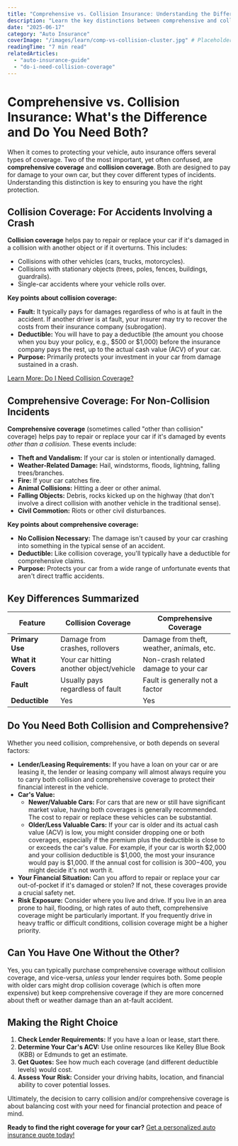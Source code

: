 ```yaml
---
title: "Comprehensive vs. Collision Insurance: Understanding the Difference"
description: "Learn the key distinctions between comprehensive and collision auto insurance, what each covers, and how to decide if you need one or both for your vehicle."
date: "2025-06-17"
category: "Auto Insurance"
coverImage: "/images/learn/comp-vs-collision-cluster.jpg" # Placeholder
readingTime: "7 min read"
relatedArticles:
  - "auto-insurance-guide"
  - "do-i-need-collision-coverage"
---
```


# Comprehensive vs. Collision Insurance: What's the Difference and Do You Need Both?

When it comes to protecting your vehicle, auto insurance offers several types of coverage. Two of the most important, yet often confused, are **comprehensive coverage** and **collision coverage**. Both are designed to pay for damage to your own car, but they cover different types of incidents. Understanding this distinction is key to ensuring you have the right protection.

## Collision Coverage: For Accidents Involving a Crash

**Collision coverage** helps pay to repair or replace your car if it's damaged in a collision with another object or if it overturns. This includes:

*   Collisions with other vehicles (cars, trucks, motorcycles).
*   Collisions with stationary objects (trees, poles, fences, buildings, guardrails).
*   Single-car accidents where your vehicle rolls over.

**Key points about collision coverage:**

*   **Fault:** It typically pays for damages regardless of who is at fault in the accident. If another driver is at fault, your insurer may try to recover the costs from their insurance company (subrogation).
*   **Deductible:** You will have to pay a deductible (the amount you choose when you buy your policy, e.g., $500 or $1,000) before the insurance company pays the rest, up to the actual cash value (ACV) of your car.
*   **Purpose:** Primarily protects your investment in your car from damage sustained in a crash.

[Learn More: Do I Need Collision Coverage?](/learn/do-i-need-collision-coverage)

## Comprehensive Coverage: For Non-Collision Incidents

**Comprehensive coverage** (sometimes called "other than collision" coverage) helps pay to repair or replace your car if it's damaged by events *other than a collision*. These events include:

*   **Theft and Vandalism:** If your car is stolen or intentionally damaged.
*   **Weather-Related Damage:** Hail, windstorms, floods, lightning, falling trees/branches.
*   **Fire:** If your car catches fire.
*   **Animal Collisions:** Hitting a deer or other animal.
*   **Falling Objects:** Debris, rocks kicked up on the highway (that don't involve a direct collision with another vehicle in the traditional sense).
*   **Civil Commotion:** Riots or other civil disturbances.

**Key points about comprehensive coverage:**

*   **No Collision Necessary:** The damage isn't caused by your car crashing into something in the typical sense of an accident.
*   **Deductible:** Like collision coverage, you'll typically have a deductible for comprehensive claims.
*   **Purpose:** Protects your car from a wide range of unfortunate events that aren't direct traffic accidents.

## Key Differences Summarized

| Feature          | Collision Coverage                      | Comprehensive Coverage                     |
|------------------|-----------------------------------------|--------------------------------------------|
| **Primary Use**  | Damage from crashes, rollovers          | Damage from theft, weather, animals, etc.  |
| **What it Covers** | Your car hitting another object/vehicle | Non-crash related damage to your car       |
| **Fault**        | Usually pays regardless of fault        | Fault is generally not a factor            |
| **Deductible**   | Yes                                     | Yes                                        |

## Do You Need Both Collision and Comprehensive?

Whether you need collision, comprehensive, or both depends on several factors:

*   **Lender/Leasing Requirements:** If you have a loan on your car or are leasing it, the lender or leasing company will almost always require you to carry both collision and comprehensive coverage to protect their financial interest in the vehicle.
*   **Car's Value:**
    *   **Newer/Valuable Cars:** For cars that are new or still have significant market value, having both coverages is generally recommended. The cost to repair or replace these vehicles can be substantial.
    *   **Older/Less Valuable Cars:** If your car is older and its actual cash value (ACV) is low, you might consider dropping one or both coverages, especially if the premium plus the deductible is close to or exceeds the car's value. For example, if your car is worth $2,000 and your collision deductible is $1,000, the most your insurance would pay is $1,000. If the annual cost for collision is $300-$400, you might decide it's not worth it.
*   **Your Financial Situation:** Can you afford to repair or replace your car out-of-pocket if it's damaged or stolen? If not, these coverages provide a crucial safety net.
*   **Risk Exposure:** Consider where you live and drive. If you live in an area prone to hail, flooding, or high rates of auto theft, comprehensive coverage might be particularly important. If you frequently drive in heavy traffic or difficult conditions, collision coverage might be a higher priority.

## Can You Have One Without the Other?

Yes, you can typically purchase comprehensive coverage without collision coverage, and vice-versa, *unless* your lender requires both. Some people with older cars might drop collision coverage (which is often more expensive) but keep comprehensive coverage if they are more concerned about theft or weather damage than an at-fault accident.

## Making the Right Choice

1.  **Check Lender Requirements:** If you have a loan or lease, start there.
2.  **Determine Your Car's ACV:** Use online resources like Kelley Blue Book (KBB) or Edmunds to get an estimate.
3.  **Get Quotes:** See how much each coverage (and different deductible levels) would cost.
4.  **Assess Your Risk:** Consider your driving habits, location, and financial ability to cover potential losses.

Ultimately, the decision to carry collision and/or comprehensive coverage is about balancing cost with your need for financial protection and peace of mind.

**Ready to find the right coverage for your car?** [Get a personalized auto insurance quote today!](/quote?type=auto)
